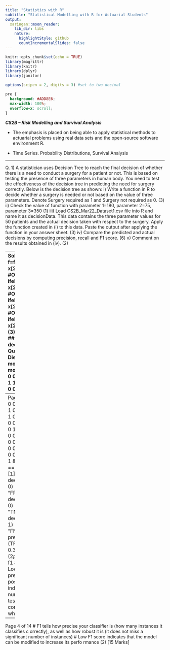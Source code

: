 ```yaml
---
title: "Statistics with R"
subtitle: "Statistical Modelling with R for Actuarial Students"
output:
  xaringan::moon_reader:
    lib_dir: libs
    nature:
      highlightStyle: github
      countIncrementalSlides: false
---
```


```r
knitr::opts_chunk$set(echo = TRUE)
library(magrittr)
library(knitr)
library(dplyr)
library(janitor)

options(scipen = 2, digits = 3) #set to two decimal 
```

```css
pre {
  background: #ADD8E6;
  max-width: 100%;
  overflow-x: scroll;
}
```


***CS2B – Risk Modelling and Survival Analysis ***


* The emphasis is placed on being able to apply statistical methods to actuarial problems using real data sets and the open-source software environment R. 

* Time Series. Probability Distributions, Survival Analysis

---

Q. 1) A statistician uses Decision Tree to reach the final decision of whether there is a need to 
conduct a surgery for a patient or not. This is based on testing the presence of three parameters 
in human body. You need to test the effectiveness of the decision tree in predicting the need 
for surgery correctly.
Below is the decision tree as shown:
i) Write a function in R to decide whether a surgery is needed or not based on the value of 
three parameters. Denote Surgery required as 1 and Surgery not required as 0. (3)
ii) Check the value of function with parameter 1=180, parameter 2=75, parameter 3=350 (1)
iii) Load CS2B_Mar22_Dataset1.csv file into R and name it as decisionData. This data 
contains the three parameter values for 50 patients and the actual decision taken with 
respect to the surgery. Apply the function created in (i) to this data. Paste the output after 
applying the function in your answer sheet. (3)
iv) Compare the predicted and actual decisions by computing precision, recall and F1 score. (6)
v) Comment on the results obtained in (iv). (2)

---
Solution 1:
library(moments)
# i)
f=function(x){
 ifelse(x[1]>150 & x[2]>50,ifelse(x[3]>300,1,0),0)
}
#OR
f=function(x){
ifelse(x[1]>150 & x[2]>50,0,ifelse(x[3]>300,1,0))
}
#OR
f=function(x){
ifelse(x[1]>150 & x[2]>50,ifelse(x[3]>300,0,1),0)
}
#OR
f=function(x){
ifelse(x[1]>150 & x[2]>50,0,ifelse(x[3]>300,0,1))
}
(3)
# (ii)
f(c(180,75,350))
## [1] 1
## [1] 0
## [1] 0
## [1] 0
(1)
# (iii)
decisionData=read.csv("D:\\IAI Question Paper\\Mar22 Diet\\CS2B_Mar22_Dataset
1.csv")
model=apply(decisionData,1,f)
model
## [1] 1 0 0 0 0 0 0 1 0 1 1 0 0 0 0 0 0 1 0 0 1 0 0 0 0 0 0 1 0 1 1 1 0 0 0 
0 0 1
## [39] 0 0 1 0 0 0 0 0 0 1 0 0
---
Page 3 of 14
##[1] 0 1 0 1 1 0 1 0 0 0 0 1 1 1 1 0 1 0 0 0 0 1 1 1 1 0 1 0 0 0 0 0 1 1 1 1 
1 0 0 0 0 1 1 0 1 0 1 0 0 0
##[1] 0 0 0 0 0 0 0 0 1 0 0 0 0 0 0 0 0 0 1 1 0 0 0 0 0 0 0 0 1 0 0 0 0 0 0 0 
0 0 1 1 0 0 0 0 0 0 0 0 1 1
## [1] 0 0 1 0 0 1 0 0 0 0 0 0 0 0 0 1 0 0 0 0 0 0 0 0 0 1 0 0 0 0 0 0 0 0 0 
0 0 0 0 0 0 0 0 1 0 1 0 0 0 0
 (3)
# (iv)
TP=sum(model == 1 & decisionData$OperationStatus == 1)
print(paste("TP = ", TP))
## [1] "TP = 8"
FP=sum(model == 1 & decisionData$OperationStatus == 0)
print(paste("FP = ", FP))
## [1] "FP = 5"
TN=sum(model == 0 & decisionData$OperationStatus == 0)
print(paste("TN = ", TN))
## [1] "TN = 22"
FN=sum(model == 0 & decisionData$OperationStatus == 1)
print(paste("FN = ", FN))
## [1] "FN = 15"
precision=(TP/(TP+FP))
precision 
## [1] 0.6153846
recall=(TP/(TP+FN))
recall 
## [1] 0.3478261
f1=(2*precision*recall)/(precision+recall)
f1 
## [1] 0.4444444
(6)
# (v)
# Lower precision value indicates the presence of larger number of False posi
tives
# Lower recall value indicates the presence of larger number of False negativ
es
# This test is not really effective at correctly identifying individuals who 
require Surgery
---
Page 4 of 14
# F1 tells how precise your classifier is (how many instances it classifies c
orrectly), as well as how robust it is (it does not miss a significant number 
of instances)
# Low F1 score indicates that the model can be modified to increase its perfo
rmance
 (2)
 [15 Marks]
